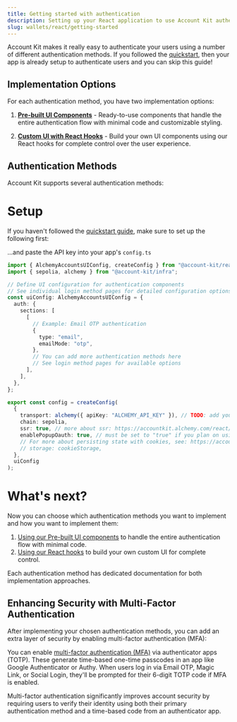 ```yaml
---
title: Getting started with authentication
description: Setting up your React application to use Account Kit authentication
slug: wallets/react/getting-started
---
```


Account Kit makes it really easy to authenticate your users using a number of different authentication methods. If you followed the [quickstart](/wallets/react/quickstart), then your app is already setup to authenticate users and you can skip this guide!

## Implementation Options

For each authentication method, you have two implementation options:

1. [**Pre-built UI Components**](/wallets/react/ui-components) - Ready-to-use components that handle the entire authentication flow with minimal code and customizable styling.

2. [**Custom UI with React Hooks**](/wallets/react/react-hooks) - Build your own UI components using our React hooks for complete control over the user experience.

## Authentication Methods

Account Kit supports several authentication methods:

<Markdown src="./shared/authentication-methods.mdx" />

# Setup

If you haven't followed the [quickstart guide](/wallets/react/quickstart), make sure to set up the following first:

<Markdown src="../../shared/get-api-key.mdx" />

...and paste the API key into your app's `config.ts`

```ts twoslash [config.ts]
import { AlchemyAccountsUIConfig, createConfig } from "@account-kit/react";
import { sepolia, alchemy } from "@account-kit/infra";

// Define UI configuration for authentication components
// See individual login method pages for detailed configuration options
const uiConfig: AlchemyAccountsUIConfig = {
  auth: {
    sections: [
      [
        // Example: Email OTP authentication
        {
          type: "email",
          emailMode: "otp",
        },
        // You can add more authentication methods here
        // See login method pages for available options
      ],
    ],
  },
};

export const config = createConfig(
  {
    transport: alchemy({ apiKey: "ALCHEMY_API_KEY" }), // TODO: add your Alchemy API key - https://dashboard.alchemy.com/accounts
    chain: sepolia,
    ssr: true, // more about ssr: https://accountkit.alchemy.com/react/ssr
    enablePopupOauth: true, // must be set to "true" if you plan on using popup rather than redirect in the social login flow
    // For more about persisting state with cookies, see: https://accountkit.alchemy.com/react/ssr#persisting-the-account-state
    // storage: cookieStorage,
  },
  uiConfig
);
```

# What's next?

Now you can choose which authentication methods you want to implement and how you want to implement them:

1. [Using our Pre-built UI components](/wallets/react/ui-components) to handle the entire authentication flow with minimal code.
2. [Using our React hooks](/wallets/react/react-hooks) to build your own custom UI for complete control.

Each authentication method has dedicated documentation for both implementation approaches.

## Enhancing Security with Multi-Factor Authentication

After implementing your chosen authentication methods, you can add an extra layer of security by enabling multi-factor authentication (MFA):

You can enable [multi-factor authentication (MFA)](/wallets/react/mfa/setup-mfa) via authenticator apps (TOTP). These generate time-based one-time passcodes in an app like Google Authenticator or Authy. When users log in via Email OTP, Magic Link, or Social Login, they'll be prompted for their 6-digit TOTP code if MFA is enabled.

Multi-factor authentication significantly improves account security by requiring users to verify their identity using both their primary authentication method and a time-based code from an authenticator app.
